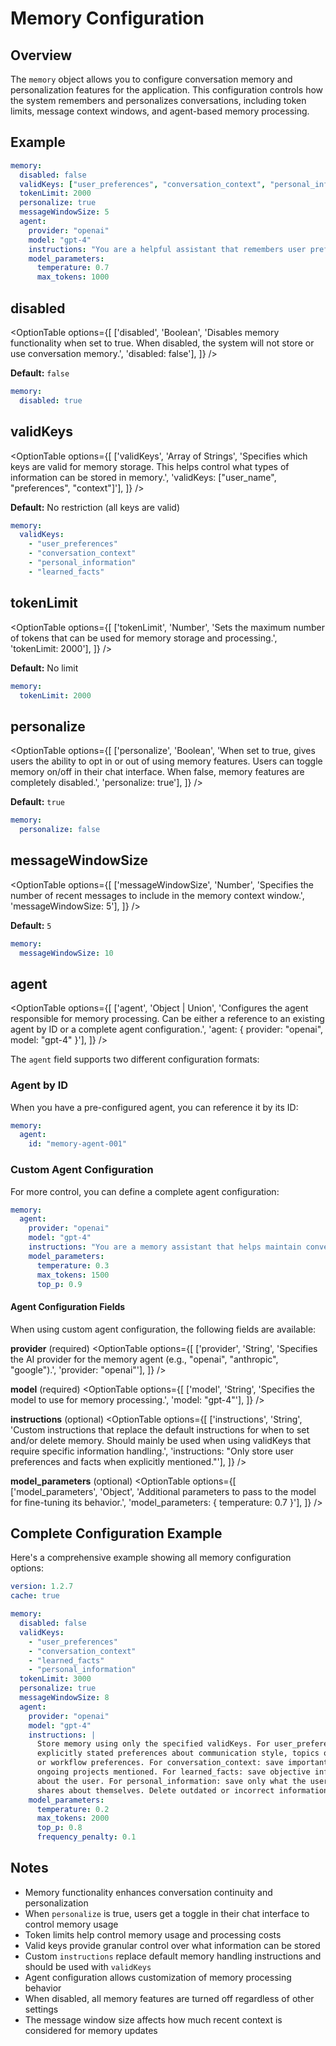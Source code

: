 # Memory Configuration

## Overview

The `memory` object allows you to configure conversation memory and personalization features for the application. This configuration controls how the system remembers and personalizes conversations, including token limits, message context windows, and agent-based memory processing.

## Example

```yaml filename="memory"
memory:
  disabled: false
  validKeys: ["user_preferences", "conversation_context", "personal_info"]
  tokenLimit: 2000
  personalize: true
  messageWindowSize: 5
  agent:
    provider: "openai"
    model: "gpt-4"
    instructions: "You are a helpful assistant that remembers user preferences and context."
    model_parameters:
      temperature: 0.7
      max_tokens: 1000
```

## disabled

<OptionTable
  options={[
    ['disabled', 'Boolean', 'Disables memory functionality when set to true. When disabled, the system will not store or use conversation memory.', 'disabled: false'],
  ]}
/>

**Default:** `false`

```yaml filename="memory / disabled"
memory:
  disabled: true
```

## validKeys

<OptionTable
  options={[
    ['validKeys', 'Array of Strings', 'Specifies which keys are valid for memory storage. This helps control what types of information can be stored in memory.', 'validKeys: ["user_name", "preferences", "context"]'],
  ]}
/>

**Default:** No restriction (all keys are valid)

```yaml filename="memory / validKeys"
memory:
  validKeys:
    - "user_preferences" 
    - "conversation_context"
    - "personal_information"
    - "learned_facts"
```

## tokenLimit

<OptionTable
  options={[
    ['tokenLimit', 'Number', 'Sets the maximum number of tokens that can be used for memory storage and processing.', 'tokenLimit: 2000'],
  ]}
/>

**Default:** No limit

```yaml filename="memory / tokenLimit"
memory:
  tokenLimit: 2000
```

## personalize

<OptionTable
  options={[
    ['personalize', 'Boolean', 'When set to true, gives users the ability to opt in or out of using memory features. Users can toggle memory on/off in their chat interface. When false, memory features are completely disabled.', 'personalize: true'],
  ]}
/>

**Default:** `true`

```yaml filename="memory / personalize"
memory:
  personalize: false
```

## messageWindowSize

<OptionTable
  options={[
    ['messageWindowSize', 'Number', 'Specifies the number of recent messages to include in the memory context window.', 'messageWindowSize: 5'],
  ]}
/>

**Default:** `5`

```yaml filename="memory / messageWindowSize"
memory:
  messageWindowSize: 10
```

## agent

<OptionTable
  options={[
    ['agent', 'Object | Union', 'Configures the agent responsible for memory processing. Can be either a reference to an existing agent by ID or a complete agent configuration.', 'agent: { provider: "openai", model: "gpt-4" }'],
  ]}
/>

The `agent` field supports two different configuration formats:

### Agent by ID

When you have a pre-configured agent, you can reference it by its ID:

```yaml filename="memory / agent (by ID)"
memory:
  agent:
    id: "memory-agent-001"
```

### Custom Agent Configuration

For more control, you can define a complete agent configuration:

```yaml filename="memory / agent (custom)"
memory:
  agent:
    provider: "openai"
    model: "gpt-4"
    instructions: "You are a memory assistant that helps maintain conversation context and user preferences."
    model_parameters:
      temperature: 0.3
      max_tokens: 1500
      top_p: 0.9
```

#### Agent Configuration Fields

When using custom agent configuration, the following fields are available:

**provider** (required)
<OptionTable
  options={[
    ['provider', 'String', 'Specifies the AI provider for the memory agent (e.g., "openai", "anthropic", "google").', 'provider: "openai"'],
  ]}
/>

**model** (required)
<OptionTable
  options={[
    ['model', 'String', 'Specifies the model to use for memory processing.', 'model: "gpt-4"'],
  ]}
/>

**instructions** (optional)
<OptionTable
  options={[
    ['instructions', 'String', 'Custom instructions that replace the default instructions for when to set and/or delete memory. Should mainly be used when using validKeys that require specific information handling.', 'instructions: "Only store user preferences and facts when explicitly mentioned."'],
  ]}
/>

**model_parameters** (optional)
<OptionTable
  options={[
    ['model_parameters', 'Object', 'Additional parameters to pass to the model for fine-tuning its behavior.', 'model_parameters: { temperature: 0.7 }'],
  ]}
/>

## Complete Configuration Example

Here's a comprehensive example showing all memory configuration options:

```yaml filename="librechat.yaml"
version: 1.2.7
cache: true

memory:
  disabled: false
  validKeys:
    - "user_preferences"
    - "conversation_context" 
    - "learned_facts"
    - "personal_information"
  tokenLimit: 3000
  personalize: true
  messageWindowSize: 8
  agent:
    provider: "openai"
    model: "gpt-4"
    instructions: |
      Store memory using only the specified validKeys. For user_preferences: save 
      explicitly stated preferences about communication style, topics of interest, 
      or workflow preferences. For conversation_context: save important facts or 
      ongoing projects mentioned. For learned_facts: save objective information 
      about the user. For personal_information: save only what the user explicitly 
      shares about themselves. Delete outdated or incorrect information promptly.
    model_parameters:
      temperature: 0.2
      max_tokens: 2000
      top_p: 0.8
      frequency_penalty: 0.1
```

## Notes

- Memory functionality enhances conversation continuity and personalization
- When `personalize` is true, users get a toggle in their chat interface to control memory usage
- Token limits help control memory usage and processing costs
- Valid keys provide granular control over what information can be stored
- Custom `instructions` replace default memory handling instructions and should be used with `validKeys`
- Agent configuration allows customization of memory processing behavior
- When disabled, all memory features are turned off regardless of other settings
- The message window size affects how much recent context is considered for memory updates 